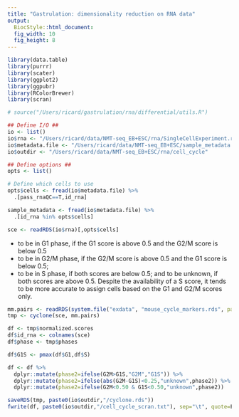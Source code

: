 ```yaml
---
title: "Gastrulation: dimensionality reduction on RNA data"
output: 
  BiocStyle::html_document: 
  fig_width: 10
  fig_height: 8
---
```

  
```r
library(data.table)
library(purrr)
library(scater)
library(ggplot2)
library(ggpubr)
library(RColorBrewer)
library(scran)
```

```r
# source("/Users/ricard/gastrulation/rna/differential/utils.R")
```

```r

## Define I/O ##
io <- list()
io$rna <- "/Users/ricard/data/NMT-seq_EB+ESC/rna/SingleCellExperiment.rds"
io$metadata.file <- "/Users/ricard/data/NMT-seq_EB+ESC/sample_metadata.txt"
io$outdir <- "/Users/ricard/data/NMT-seq_EB+ESC/rna/cell_cycle"

## Define options ##
opts <- list()

# Define which cells to use
opts$cells <- fread(io$metadata.file) %>% 
  .[pass_rnaQC==T,id_rna]
```

<!-- Load sample metadata -->
```r
sample_metadata <- fread(io$metadata.file) %>% 
  .[id_rna %in% opts$cells]
```

<!-- Load RNA expression data --> 
```r
sce <- readRDS(io$rna)[,opts$cells]
```

<!-- Infer cell cycle phase using cyclone from scram -->
- to be in G1 phase, if the G1 score is above 0.5 and the G2/M score is below 0.5
- to be in G2/M phase, if the G2/M score is above 0.5 and the G1 score is below 0.5; 
- to be in S phase, if both scores are below 0.5; and to be unknown, if both scores are above 0.5. 
Despite the availability of a S score, it tends to be more accurate to assign cells based on the G1 and G2/M scores only.
```r
mm.pairs <- readRDS(system.file("exdata", "mouse_cycle_markers.rds", package="scran"))
tmp <- cyclone(sce, mm.pairs)

df <- tmp$normalized.scores
df$id_rna <- colnames(sce)
df$phase <- tmp$phases

df$G1S <- pmax(df$G1,df$S)

df <- df %>% 
  dplyr::mutate(phase2=ifelse(G2M>G1S,"G2M","G1S")) %>%
  dplyr::mutate(phase2=ifelse(abs(G2M-G1S)<0.25,"unknown",phase2)) %>%
  dplyr::mutate(phase2=ifelse(G2M<0.50 & G1S<0.50,"unknown",phase2))
```

<!-- Save results -->
```r
saveRDS(tmp, paste0(io$outdir,"/cyclone.rds"))
fwrite(df, paste0(io$outdir,"/cell_cycle_scran.txt"), sep="\t", quote=F)
```

